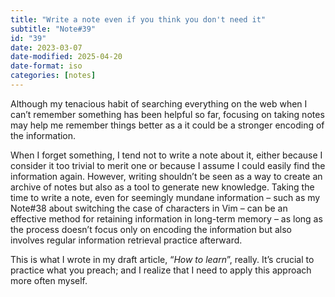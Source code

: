 ```yaml
---
title: "Write a note even if you think you don't need it"
subtitle: "Note#39"
id: "39"
date: 2023-03-07
date-modified: 2025-04-20
date-format: iso
categories: [notes]
---
```

Although my tenacious habit of searching everything on the web when I can't remember something has been helpful so far, focusing on taking notes may help me remember things better as a it could be a stronger encoding of the information.

When I forget something, I tend not to write a note about it, either because I consider it too trivial to merit one or because I assume I could easily find the information again. However, writing shouldn't be seen as a way to create an archive of notes but also as a tool to generate new knowledge. Taking the time to write a note, even for seemingly mundane information – such as my Note#38 about switching the case of characters in Vim – can be an effective method for retaining information in long-term memory – as long as the process doesn't focus only on encoding the information but also involves regular information retrieval practice afterward.

This is what I wrote in my draft article, "*How to learn*", really. It's crucial to practice what you preach; and I realize that I need to apply this approach more often myself.

